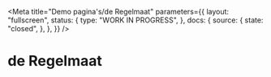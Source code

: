 
<Meta
  title="Demo pagina's/de Regelmaat"
  parameters={{
    layout: "fullscreen",
    status: {
      type: "WORK IN PROGRESS",
    },
    docs: {
      source: {
        state: "closed",
      },
    },
  }}
/>

# de Regelmaat

<Canvas>
  <Story name="Splash">
    <Splash />
  </Story>
</Canvas>

<Canvas>
  <Story name="Akkoord">
    <Akkoord />
  </Story>
</Canvas>

<Canvas>
  <Story name="Profiel">
    <Profiel />
  </Story>
</Canvas>

<Canvas>
  <Story name="Maatregelen">
    <Maatregelen />
  </Story>
</Canvas>
